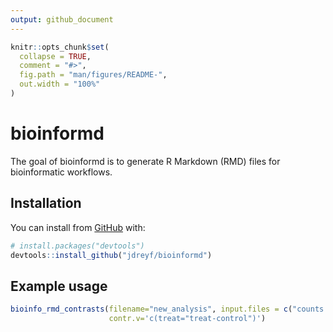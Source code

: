 ```yaml
---
output: github_document
---
```


<!-- README.md is generated from README.Rmd. Please edit that file -->

```r
knitr::opts_chunk$set(
  collapse = TRUE,
  comment = "#>",
  fig.path = "man/figures/README-",
  out.width = "100%"
)
```
# bioinformd

The goal of bioinformd is to generate R Markdown (RMD) files for bioinformatic workflows.

## Installation

You can install from [GitHub](https://github.com/) with:

``` r
# install.packages("devtools")
devtools::install_github("jdreyf/bioinformd")
```

## Example usage

```r
bioinfo_rmd_contrasts(filename="new_analysis", input.files = c("counts.csv", "pheno.csv"), 
                      contr.v='c(treat="treat-control")')
```

